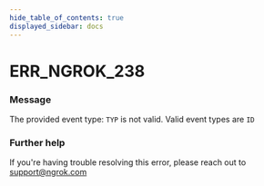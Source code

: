 ```yaml
---
hide_table_of_contents: true
displayed_sidebar: docs
---
```



# ERR_NGROK_238

### Message

The provided event type: `TYP` is not valid. Valid event types are `ID`

### Further help

If you're having trouble resolving this error, please reach out to [support@ngrok.com](mailto:support@ngrok.com?subject=Help%20with%20ERR_NGROK_238)

<ErrorDetails error="err_ngrok_238" />
